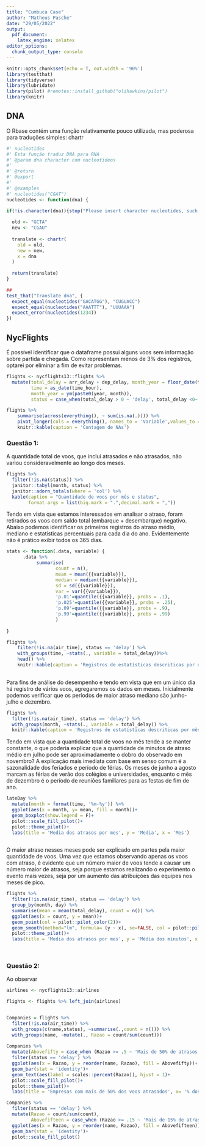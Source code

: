 ```yaml
---
title: "Cumbuca Case"
author: "Matheus Pasche"
date: "29/05/2022"
output:
  pdf_document:
    latex_engine: xelatex
editor_options: 
  chunk_output_type: console
---
```


```r
knitr::opts_chunk$set(echo = T, out.width = '90%')
library(testthat)
library(tidyverse)
library(lubridate)
library(pilot) #remotes::install_github("olihawkins/pilot")
library(knitr)

```


## DNA

O Rbase contém uma função relativamente pouco utilizada, mas poderosa para traduções simples: chartr

```r
#' nucleotides
#' Esta função traduz DNA para RNA
#' @param dna character com nucleotideos
#'
#' @return 
#' @export
#'
#' @examples
#' nucleotides("CGAT")
nucleotides <- function(dna) {
  
if(!is.character(dna)){stop("Please insert character nucleotides, such as ACGT")}

  old <- "GCTA"
  new <- "CGAU"
  
  translate <- chartr(
    old = old,
    new = new,
    x = dna
  ) 
  
  return(translate)
}

##
test_that("Translate dna", {
  expect_equal(nucleotides("GACATGG"), "CUGUACC")
  expect_equal(nucleotides("AAATTT"), "UUUAAA")
  expect_error(nucleotides(1234))
})
```

## NycFlights

É possível identificar que o dataframe possui alguns voos sem informação sobre partida e chegada. Como representam menos de 3\% dos registros, optarei por eliminar a fim de evitar problemas.

```r
flights <- nycflights13::flights %>% 
  mutate(total_delay = arr_delay + dep_delay, month_year = floor_date(time_hour, 'month'),
         time = as_date(time_hour),
         month_year = ym(paste0(year, month)),
         status = case_when(total_delay > 0 ~ 'delay', total_delay <0~ 'early', total_delay ==0 ~'in time'))

flights %>%
    summarise(across(everything(), ~ sum(is.na(.)))) %>% 
    pivot_longer(cols = everything(), names_to = 'Variable',values_to = 'NA Count') %>% 
    knitr::kable(caption = 'Contagem de NAs')

```

### Questão 1:

A quantidade total de voos, que inclui atrasados e não atrasados, não variou consideravelmente ao longo dos meses. 

```r

flights %>% 
  filter(!is.na(status)) %>% 
  janitor::tabyl(month, status) %>% 
  janitor::adorn_totals(where = 'col') %>% 
  kable(caption = "Quantidade de voos por mês e status",
        format.args = list(big.mark = ".",decimal.mark = ","))
```

Tendo em vista que estamos interessados em analisar o atraso, foram retirados os voos com saldo total (embarque + desembarque) negativo. Abaixo podemos identificar os primeiros registros do atraso médio, mediano e estatísticas percentuais para cada dia do ano. Evidentemente não é prático exibir todos os 365 dias. 

```r
stats <- function(.data, variable) {
      .data %>%
           summarise(
                  count = n(),
                  mean = mean({{variable}}),
                  median = median({{variable}}),
                  sd = sd({{variable}}),
                  var = var({{variable}}),
                  'p.01'=quantile({{variable}}, probs = .1),
                  'p.025'=quantile({{variable}}, probs = .25),
                  'p.09'=quantile({{variable}}, probs = .9),
                  'p.99'=quantile({{variable}}, probs = .99)
                  )
                        
}

flights %>%
    filter(!is.na(air_time), status == 'delay') %>% 
    with_groups(time, ~stats(., variable = total_delay))%>%
    head() %>% 
    knitr::kable(caption = 'Registros de estatísticas descriticas por dia', digits=1)
    
```

Para fins de análise do desempenho e tendo em vista que em um único dia há registro de vários voos, agregaremos os dados em meses. Inicialmente podemos verificar que os períodos de maior atraso mediano são junho-julho e dezembro.

```r
flights %>% 
  filter(!is.na(air_time), status == 'delay') %>% 
  with_groups(month, ~stats(., variable = total_delay)) %>% 
  knitr::kable(caption = 'Registros de estatísticas descriticas por mês', digits=1)

```

Tendo em vista que a quantidade total de voos no mês tende a se manter constante, o que poderia explicar que a quantidade de minutos de atraso médio em julho pode ser aproximadamente o dobro do observado em novembro? A explicação mais imediata com base em senso comum é a sazonalidade dos feriados e período de férias. Os meses de junho a agosto marcam as férias de verão dos colégios e universidades, enquanto o mês de dezembro é o período de reuniões familiares para as festas de fim de ano. 

```r
lateDay %>%
  mutate(month = format(time, '%m-%y')) %>% 
  ggplot(aes(x = month, y= mean, fill = month))+
  geom_boxplot(show.legend = F)+
  pilot::scale_fill_pilot()+
  pilot::theme_pilot()+
  labs(title = 'Media dos atrasos por mes', y = 'Media', x = 'Mes')
  
```
 
O maior atraso nesses meses pode ser explicado em partes pela maior quantidade de voos. Uma vez que estamos observando apenas os voos com atraso, é evidente que um número maior de voos tende a causar um número maior de atrasos, seja porque estamos realizando o experimento o evento mais vezes, seja por um aumento das atribuições das equipes nos meses de pico.

```r
flights %>% 
  filter(!is.na(air_time), status == 'delay') %>% 
  group_by(month, day) %>% 
  summarise(mean = mean(total_delay), count = n()) %>% 
  ggplot(aes(x = count, y = mean))+
  geom_point(col = pilot::pilot_color(2))+
  geom_smooth(method="lm", formula= (y ~ x), se=FALSE, col = pilot::pilot_color(1) )+
  pilot::theme_pilot()+
  labs(title = 'Media dos atrasos por mes', y = 'Média dos minutos', x = 'Mes')

  

```

### Questão 2: 

Ao observar 

```r
airlines <- nycflights13::airlines

flights <- flights %>% left_join(airlines)


Companies = flights %>% 
  filter(!is.na(air_time)) %>% 
  with_groups(c(name,status), ~summarise(.,count = n())) %>%
  with_groups(name, ~mutate(., Razao = count/sum(count)))
  
Companies %>% 
  mutate(Abovefifty = case_when (Razao >= .5 ~ 'Mais de 50% de atrasos',TRUE~ 'Menos de 50% de atrasos')) %>% 
  filter(status == 'delay') %>% 
  ggplot(aes(x = Razao, y = reorder(name, Razao), fill = Abovefifty))+
  geom_bar(stat = 'identity')+
  geom_text(aes(label = scales::percent(Razao)), hjust = 1)+
  pilot::scale_fill_pilot()+
  pilot::theme_pilot()+
  labs(title = 'Empresas com mais de 50% dos voos atrasados', x= '% dos voos atrasados', y= 'Empresas')
```


```r
Companies %>% 
  filter(status == 'delay') %>% 
  mutate(Razao = count/sum(count),
         Abovefifteen = case_when (Razao >= .15 ~ 'Mais de 15% de atrasos',TRUE~ 'Menos de 15% de atrasos')) %>% 
  ggplot(aes(x = Razao, y = reorder(name, Razao), fill = Abovefifteen))+
  geom_bar(stat = 'identity')+
  pilot::scale_fill_pilot()
```

